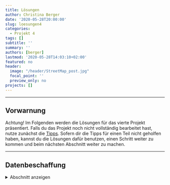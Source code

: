 ```yaml
---
title: Lösungen
author: Christina Berger
date: '2020-05-28T20:00:00'
slug: loesungen4
categories:
  - Projekt 4
tags: []
subtitle: ''
summary: ''
authors: [berger]
lastmod: '2020-05-28T14:03:10+02:00'
featured: no
header:
  image: "/header/StreetMap_post.jpg"
  focal_point: ''
  preview_only: no
projects: []
---
```


*** 

## Vorwarnung

Achtung! Im Folgenden werden die Lösungen für das vierte Projekt präsentiert. Falls du das Projekt noch nicht vollständig bearbeitet hast, nutze zunächst die [Tipps](/post/tipps4). Sofern dir die Tipps für einen Teil nicht geholfen haben, kannst du die Lösungen dafür benutzen, einen Schritt weiter zu kommen und beim nächsten Abschnitt weiter zu machen.

*** 

## Datenbeschaffung
<details><summary>Abschnitt anzeigen</summary>
<p>

Im ersten Schritt musst du dir die Pakete `osmdata`, `ggplot2` und `sf` installieren und laden.
```r
#install.packages("osmdata")
#install.packages('sf')
#install.packages('ggplot2')
library(osmdata)
library(ggplot2)
library(sf)
```

Hier kannst du dir alle Features, die du benutzten kannst, anzeigen lassen. Eine bessere Übersicht findest du aber meiner Meinung nach auf der Seite von [Wiki OpenStreetMap](https://wiki.openstreetmap.org/wiki/Map_Features)
```r
available_features()
```

```r
head(available_features())
```

Ich werde in meiner Karte große und kleine Straßen trennen. Daher beschäftige ich mich zunächst mit den großen Straßen von Frankfurt. Mit `getbb` kannst du die Daten von der Stadt oder dem Land, auf das du dich beziehen willst, anfragen.

```r
a <- getbb("Frankfurt am Main Germany")
```

Wir müssen nun eine sogannte Overpass query erstellen. Das ist eine Überführungsabfrage von R an die entsprechende Website bzw. Online Datenbank.
```r
b <- opq(a)
```

Bevor wir jede Information über den angegebenen Ort herunterladen, was extrem lange dauern könnte, müssen wir angeben, welche Features wir herunterladen wollen. Ich habe mir aus der Kategorie "highway": "motorway", "primary", "trunk" und "secondary" heruntergeladen. Dies sind mindestens dreispurige Straßen, weshalb ich sie zu den großen Straßen zähle. Um mehrere Features auf einmal herunterzuladen musst du daraus einen Vektor machen.

```r
c <- add_osm_feature(b, key = "highway", value = c("motorway", "primary", "trunk", "secondary"))
```


Mit diesem Befehl findet erst der wirkliche Download statt. Dabei ist `osmdata_` der Grundbefehl und das was dahinter steht gibt das Format an, in dem die Daten vorliegen sollen. Es kann auch in anderen Formaten wie beispielsweise XML geladen werden. Da du die Daten jedoch mit `ggplot` darstellen willst, ist `sf` in dem Fall am sinnvollsten.
```r
streets <- osmdata_sf(c)
streets
```

Wenn wir uns nun die heruntergeladene Variable anschauen, sehen wir als erstes `$bbox`, das uns die Koordinaten von unserem Ort angibt. In diesem Fall stehen dort also die Koordinaten für Frankfurt. Diese Angaben brauche ich später für meine Darstellung. Als zweites sehen wir `$overpass_call`, was uns zeigt, ob die Übertragung erfolgreich war bzw. wie sie durchgeführt wurde. Wichtig für uns sind noch die letzten fünf: `$osm_lines` bzw. `$osm_ points` zeigt uns ob wir Punkte oder Striche heruntergeladen haben. Das ganze geht auch mit Flächen oder anderen Formen. Hinter diesen Variablen steht entweder NULL, wenn keine Daten in dieser Form heruntergeladen wurden, oder das Format, in dem die Daten vorliegen, und die Anzahl der Einträge. Das Format sollte immer `sf` sein und je nach Anzahl der Einträge oder kontextuellem Sinn solltest du dich für Punkte oder Linien entscheiden. Bei Straßen sind Linien natürlich am sinnvollsten.

<p>

## Erste Abbildung
<details><summary>Abschnitt anzeigen</summary>
<p>

Nun können wir unsere erste Abbildung mit den großen Straßen machen. Dafür brauchen wir erst den dir schon bekannten `ggplot()` Befehl. In den `geom_sf()` Befehl müssen wir die Daten eintragen. In meinem Fall will ich von der Variable `streets` die Linien einzeichnen. In der zweiten Zeile definieren wir, dass wir nicht mit den normalen Achsen arbeiten, sondern unsere eigenen hinzufügen (mit dem Befehl `coord_sf`). Mit `color` verändere ich die Farbe der Linien und mit `size` die Größe. `alpha` ist für die Transparenz der Linien zuständig, was später ein gutes Tool ist, um kleine und großen Straßen zu unterscheiden. Bei `coord_sf` müssen wir die Koordinaten aus `$bbox` eintragen, wobei der zweite und letzte Wert für die x-Achse und der erste und dritte Wert für die y-Achse stehen. An dieser Stelle kannst du auch näher heran zoomen, aber du kannst maximal so weit heraus gehen wie die Koordinaten in der `$bbox` Variable es begrenzen. Bei TRUE erweitert `expand` die Abbildung in jede Richtung ein kleines bisschen, um die Darstellung zu verbessern. Das wollen wir in diesem Fall aber vermeiden, weshalb wir es auf FALSE stellen müssen.

```r
ggplot() +
  geom_sf(data = streets$osm_lines,
          inherit.aes = FALSE,
          color = "black",
          size = .4,
          alpha = .8) +
  coord_sf(xlim = c(8.47, 8.8),
           ylim = c(50.01, 50.23),
           expand = FALSE)
```
Und so sieht meine erste Abbildung aus. Es fehlt noch einiges, bis man Frankfurt wirklich erkennen kann.

<p>


## Kleine Straßen & den Main laden
<details><summary>Abschnitt anzeigen</summary>
<p>

Nun wollen wir das gleiche auch mit den kleinen Straßen und für Frankfurt auch mit dem Main machen. Die ersten beiden Schritte, bei denen wir Daten über Frankfurt angefragt haben und dafür eine overpass query erstellt haben brauchen wir nicht mehr. Wir können direkt angeben, welche Features wir herunterladen wollen und dies wieder im `sf` Format laden.
```r
d <- add_osm_feature(b, key = "highway",
                     value = c("residential", "tertiary", "living_street", "unclassified"))

small_streets <-   osmdata_sf(d)
```

Hier das gleiche nochmal für den Main bzw. auch für die Nidda. Der einzige Unterschied ist, dass wir uns nun in der Kategorie `waterway`  befinden.
```r
e <- add_osm_feature(b, key = "waterway", value = "river")
river <- osmdata_sf(e)
```
<p>


## Zweite Abbildung mit kleinen Straßen & dem Main
<details><summary>Abschnitt anzeigen</summary>
<p>

Nun können wir eine Abbildung erstellen, in denen große und kleine Straßen und der Main dargestellt werden. Dafür übernehmen wir den Befehl der letzten Abbildung und fügen zwei mal den `geom_sf()` Befehl hinzu. Zum einen mit den kleinen Straßen und zum anderen mit den Flüssen. Dabei verwenden wir wieder `osm_lines`, da es sich auch hier bei beiden um Linien und keine Punkte handelt. Ich habe die Größe und das `alpha` bei den kleinen Staßen im Vergleich zu den großen Straßen verringert. Den Main will ich in blau darstellen und in etwas größer, da er einen erhöhten Wiedererkennungswert mit sich bringt.
```r
ggplot() +
  geom_sf(data = streets$osm_lines,
          inherit.aes = FALSE,
          color = "black",
          size = .4,
          alpha = .8) +
  geom_sf(data = small_streets$osm_lines,
         inherit.aes = FALSE,
         color = "black",
          size = .001,
          alpha = .6) +
  geom_sf(data = river$osm_lines,
          inherit.aes = FALSE,
          color = "blue",
          size = 1,
          alpha = .5) +
  coord_sf(xlim = c(8.47, 8.8),
           ylim = c(50.01, 50.23),
           expand = FALSE)

```
<p>

## Touristen-Attraktionen laden

<details><summary>Abschnitt anzeigen</summary>
<p>

Zuletzt werde ich bei mir noch Touristenattraktionen hinzufügen. Diese findest du unter der `tourism` Kategorie.
...
```r
f <- add_osm_feature(b, key = 'tourism', value =  c('attraction', 'artwork', 'aquarium', 'gallary', 'information', 'museum', 'viewpoint', 'zoo'))
attraction <- osmdata_sf(f)
attraction
```
<p>


## Dritte Abbildung mit Touristenattraktionen
<details><summary>Abschnitt anzeigen</summary>
<p>
Nun fügen wir einfach zu unserer letzten Abbildung noch die Touristen-Attraktionen hinzu. Diese sind als Punkte dargestellt, weshalb ich `osm_points` verwendet habe.
Damit ist unsere Abbildung fertig und kann nun verschönert werden.
```r
ggplot() +
  geom_sf(data = streets$osm_lines,
          inherit.aes = FALSE,
          color = "black",
          size = .4,
          alpha = .8) +
  geom_sf(data = small_streets$osm_lines,
          inherit.aes = FALSE,
          color = "black",
          size = .001,
          alpha = .6) +
  geom_sf(data = river$osm_lines,
          inherit.aes = FALSE,
          color = "blue",
          size = 0.8,
          alpha = .5) +
  geom_sf(data = attraction$osm_points,
          inherit.aes = F,
          color = 'red',
          size = 0.5) +
  coord_sf(xlim = c(8.47, 8.8),
           ylim = c(50.01, 50.23),
           expand = FALSE)

```
<p>


## Eine schöne Abbildung
<details><summary>Abschnitt anzeigen</summary>
<p>

Es gibt nun verschiede Möglichkeiten die Abbildung je nach Geschmack zu verändern. In dieser Abbildung habe ich zum einen die Farben und Größen der Linien bzw. Punkte angepasst. Außerdem habe ich mit `theme_void` die Achsen entfernt und mit `theme(plot.background =)` den Hintergrund verändert.
```r
ggplot() +
  geom_sf(data = streets$osm_lines,
          inherit.aes = FALSE,
          color = "gray81",
          size = 0.8,
          alpha = .8) +
  geom_sf(data = small_streets$osm_lines,
          inherit.aes = FALSE,
          color = "gray68",
          size = .0001,
          alpha = .6) +
  geom_sf(data = river$osm_lines,
          inherit.aes = FALSE,
          color = "purple2",
          size = 1,
          alpha = .5) +
   geom_sf(data = attraction$osm_points,
          inherit.aes = F,
          color = 'maroon3',
          size = 0.5) +
  coord_sf(xlim = c(8.53, 8.77),
           ylim = c(50.019, 50.222),
           expand = FALSE)+
  theme_void() +
theme(plot.background = element_rect(fill = "grey24"))
```

Hier sind noch ein paar Anregungen, wie die Abbildungen aussehen könnten. Du kannst ja mal versuchen, den richtigen Code dafür zu finden; und vielleicht stößt du dabei auch auf etwas, was dir gefällt:



![](/post/Kartenbild1.jpg){width=20%; height=20%}

![](/post/Kartenbild2.jpg){width=20%; height=20%}

![](/post/Kartenbild3.jpg){width=20%; height=20%}

![](/post/Kartenbild4.jpg){width=20%; height=20%}


<p>
